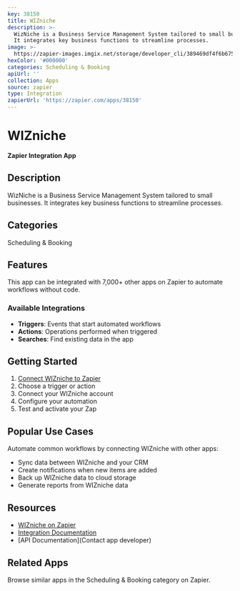 ```yaml
---
key: 38150
title: WIZniche
description: >-
  WizNiche is a Business Service Management System tailored to small businesses.
  It integrates key business functions to streamline processes.
image: >-
  https://zapier-images.imgix.net/storage/developer_cli/389469df4f6b675b694f43a50363cd79.png?auto=format%2Ccompress&ixlib=python-3.0.0&q=50
hexColor: '#000000'
categories: Scheduling & Booking
apiUrl: ''
collection: Apps
source: zapier
type: Integration
zapierUrl: 'https://zapier.com/apps/38150'
---
```

# WIZniche

**Zapier Integration App**

## Description

WizNiche is a Business Service Management System tailored to small businesses. It integrates key business functions to streamline processes.

## Categories

Scheduling & Booking

## Features

This app can be integrated with 7,000+ other apps on Zapier to automate workflows without code.

### Available Integrations

- **Triggers**: Events that start automated workflows
- **Actions**: Operations performed when triggered
- **Searches**: Find existing data in the app

## Getting Started

1. [Connect WIZniche to Zapier](https://zapier.com/apps/38150)
2. Choose a trigger or action
3. Connect your WIZniche account
4. Configure your automation
5. Test and activate your Zap

## Popular Use Cases

Automate common workflows by connecting WIZniche with other apps:

- Sync data between WIZniche and your CRM
- Create notifications when new items are added
- Back up WIZniche data to cloud storage
- Generate reports from WIZniche data

## Resources

- [WIZniche on Zapier](https://zapier.com/apps/38150)
- [Integration Documentation](https://zapier.com/apps/38150/integrations)
- [API Documentation](Contact app developer)

## Related Apps

Browse similar apps in the Scheduling & Booking category on Zapier.
